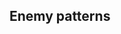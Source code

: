==Enemy patterns==
{{Section}}
{{Map/Image|
{{Map/ImageNode|Start|x=88|y=206}}
{{Map/ImageNode|A|x=179|y=258}}
{{Map/ImageNode|B|x=264|y=305}}
{{Map/ImageNode|C|x=263|y=132}}
{{Map/ImageNode|D|x=272|y=207}}
{{Map/ImageNode|E|x=383|y=103}}
{{Map/ImageNode|F|x=459|y=286}}
{{Map/ImageNode|G|x=469|y=178}}
{{Map/ImageNode|H|x=499|y=228}}
{{Map/ImageNode|I|x=503|y=100}}
{{Map/ImageNode|J|x=513|y=281}}
{{Map/ImageNode|K|x=568|y=275}}
{{Map/ImageNode|L|x=629|y=268}}
{{Map/ImageNode|M|x=591|y=131}}
}}
<div class="scrollable" style="width:800px;max-height:400px;overflow:auto;">
{{Map/Nodes|name=敵前衛艦隊
|A
|Normal/BaseXP
|{{Formation|Line Ahead}}{{Formation|Echelon}}
|150
|Light Cruiser He-Class/Flagship
|Light Cruiser Ho-Class/Elite
|Light Cruiser Ho-Class/Elite
|Destroyer Ro-Class/Late Model
|Destroyer I-Class
|Destroyer I-Class
|-
|A
|Normal/BaseXP
|{{Formation|Line Ahead}}{{Formation|Echelon}}
|160
|Light Cruiser He-Class/Flagship
|Heavy Cruiser Ri-Class/Elite
|Light Cruiser Ho-Class/Elite
|Light Cruiser Ho-Class/Elite
|Destroyer Ro-Class/Late Model
|Destroyer Ro-Class/Late Model
|-
|A
|Normal/BaseXP
|{{Formation|Line Ahead}}{{Formation|Echelon}}
|170
|Light Cruiser He-Class/Flagship
|Heavy Cruiser Ri-Class/Elite
|Light Cruiser To-Class/Elite
|Light Cruiser To-Class/Elite
|Destroyer Ro-Class/Late Model
|Destroyer Ro-Class/Late Model
}}
{{Map/Nodes|name=敵北方巡洋艦戦隊 B群
|B
|Normal/BaseXP
|{{Formation|Line Ahead}}
|180
|Heavy Cruiser Ri-Class/Flagship
|Light Cruiser He-Class/Flagship
|Light Cruiser To-Class/Elite
|Destroyer Ro-Class/Late Model
|Destroyer I-Class
|Destroyer I-Class
|-
|B
|Normal/BaseXP
|{{Formation|Line Ahead}}
|190
|Heavy Cruiser Ri-Class/Flagship
|Light Cruiser He-Class/Flagship
|Light Cruiser To-Class/Elite
|Destroyer Ro-Class/Late Model
|Destroyer Ro-Class/Late Model
|Destroyer I-Class
|-
|B
|Normal/BaseXP
|{{Formation|Line Ahead}}
|200
|Heavy Cruiser Ri-Class/Flagship
|Heavy Cruiser Ri-Class/Flagship
|Light Cruiser To-Class/Elite
|Light Cruiser To-Class/Elite
|Destroyer Ro-Class/Late Model
|Destroyer Ro-Class/Late Model
|-
|B
|Normal/BaseXP
|{{Formation|Line Ahead}}
|210
|Heavy Cruiser Ri-Class/Flagship
|Heavy Cruiser Ri-Class/Flagship
|Light Cruiser He-Class/Flagship
|Light Cruiser To-Class/Elite
|Destroyer Ro-Class/Late Model
|Destroyer Ro-Class/Late Model
}}
{{Map/Nodes|name=
|C
|Storm
|Fuel
|?%
}}
{{Map/Nodes|name=
|D
|Resource
|Coinbox2
|1
}}
{{Map/Nodes|name=敵北方護衛空母群
|E
|Normal/BaseXP
|{{Formation|Diamond}}
|200
|Light Carrier Nu-Class/Elite
|Light Carrier Nu-Class/Elite
|Light Carrier Nu-Class/Elite
|Heavy Cruiser Ri-Class/Elite
|Destroyer Ro-Class/Late Model
|Destroyer Ro-Class/Late Model
|-
|E
|Normal/BaseXP
|{{Formation|Diamond}}
|210
|Light Carrier Nu-Class/Flagship
|Light Carrier Nu-Class/Elite
|Light Carrier Nu-Class/Elite
|Heavy Cruiser Ri-Class/Elite
|Destroyer Ro-Class/Late Model
|Destroyer Ro-Class/Late Model
|-
|E
|Normal/BaseXP
|{{Formation|Diamond}}
|220
|Light Carrier Nu-Class/Flagship
|Light Carrier Nu-Class/Elite
|Light Carrier Nu-Class/Elite
|Heavy Cruiser Ri-Class/Flagship
|Destroyer Ro-Class/Late Model
|Destroyer Ro-Class/Late Model
|-
|E
|Normal/BaseXP
|{{Formation|Diamond}}
|230
|Light Carrier Nu-Class/Flagship
|Light Carrier Nu-Class/Flagship
|Light Carrier Nu-Class/Elite
|Heavy Cruiser Ri-Class/Flagship
|Destroyer Ro-Class/Late Model
|Destroyer Ro-Class/Late Model
}}
{{Map/Nodes|name=
|F
|Storm
|Fuel
|10-45%
}}
{{Map/Nodes|name=敵北方機動部隊
|G
|Normal/BaseXP
|{{Formation|Diamond}}
|290
|Standard Carrier Wo-Class/Flagship
|Light Carrier Nu-Class/Elite
|Battleship Ru-Class/Elite
|Destroyer Ha-Class/Late Model
|Destroyer I-Class
|Destroyer I-Class
|-
|G
|Normal/BaseXP
|{{Formation|Diamond}}
|300
|Standard Carrier Wo-Class/Flagship
|Light Carrier Nu-Class/Elite
|Battleship Ru-Class/Elite
|Light Cruiser Ho-Class/Elite
|Destroyer Ha-Class/Late Model
|Destroyer Ha-Class/Late Model
|-
|G
|Normal/BaseXP
|{{Formation|Diamond}}
|310
|Standard Carrier Wo-Class/Flagship
|Light Carrier Nu-Class/Elite
|Battleship Ru-Class/Elite
|Light Cruiser Ho-Class/Flagship
|Destroyer Ha-Class/Late Model
|Destroyer Ha-Class/Late Model
|-
|G
|Normal/BaseXP
|{{Formation|Diamond}}
|320
|Standard Carrier Wo-Class/Flagship
|Light Carrier Nu-Class/Elite
|Battleship Ru-Class/Flagship
|Light Cruiser Ho-Class/Flagship
|Destroyer Ha-Class/Late Model
|Destroyer Ha-Class/Late Model
|-
|G
|Normal/BaseXP
|{{Formation|Diamond}}
|330
|Standard Carrier Wo-Class/Flagship
|Light Carrier Nu-Class/Flagship
|Battleship Ru-Class/Flagship
|Light Cruiser Ho-Class/Flagship
|Destroyer Ha-Class/Late Model
|Destroyer Ha-Class/Late Model
}}
{{Map/Nodes|name=
|H
|Resource
|Coinbox3
|1
}}
{{Map/Nodes|name=
|I
|Empty
}}
{{Map/Nodes|name=
|J
|Empty
}}
{{Map/Nodes|name=敵北方巡洋艦戦隊 A群
|K
|Normal/BaseXP
|{{Formation|Line Ahead}}
|250
|Heavy Cruiser Ri-Class/Flagship
|Heavy Cruiser Ri-Class/Flagship
|Light Cruiser To-Class/Elite
|Destroyer Ha-Class/Late Model
|Destroyer I-Class
|Destroyer I-Class
|-
|K
|Normal/BaseXP
|{{Formation|Line Ahead}}
|260
|Heavy Cruiser Ri-Class/Flagship
|Heavy Cruiser Ri-Class/Flagship
|Light Cruiser To-Class/Elite
|Destroyer Ha-Class/Late Model
|Destroyer Ha-Class/Late Model
|Destroyer I-Class
|-
|K
|Normal/BaseXP
|{{Formation|Line Ahead}}
|270
|Heavy Cruiser Ri-Class/Flagship
|Heavy Cruiser Ri-Class/Flagship
|Torpedo Cruiser Chi-Class/Flagship
|Destroyer Ha-Class/Late Model
|Destroyer Ha-Class/Late Model
|Destroyer I-Class
|-
|K
|Normal/BaseXP
|{{Formation|Line Ahead}}
|280
|Heavy Cruiser Ri-Class/Flagship
|Heavy Cruiser Ri-Class/Flagship
|Torpedo Cruiser Chi-Class/Flagship
|Light Cruiser To-Class/Elite
|Destroyer Ha-Class/Late Model
|Destroyer Ha-Class/Late Model
|-
|K
|Normal/BaseXP
|{{Formation|Line Ahead}}
|290
|Heavy Cruiser Ri-Class/Flagship
|Heavy Cruiser Ri-Class/Flagship
|Torpedo Cruiser Chi-Class/Flagship
|Light Cruiser He-Class/Flagship
|Destroyer Ha-Class/Late Model
|Destroyer Ha-Class/Late Model
}}
{{Map/Nodes|name=
|L
|Empty
}}
{{Map/Nodes|name=敵深海北方泊地艦隊
|M
|Boss/BaseXP
|{{Formation|Line Ahead}}
|350
|Battleship Ru-Class/Flagship
|Battleship Ru-Class/Elite
|Light Carrier Nu-Class/Elite
|Light Cruiser He-Class/Elite
|Destroyer Ro-Class/Late Model
|Destroyer Ro-Class/Late Model
|-
|M
|Boss/BaseXP
|{{Formation|Line Ahead}}
|360
|Battleship Ru-Class/Flagship
|Battleship Ru-Class/Elite
|Light Carrier Nu-Class/Elite
|Light Cruiser He-Class/Flagship
|Destroyer Ro-Class/Late Model
|Destroyer Ro-Class/Late Model
|-
|M
|Boss/BaseXP
|{{Formation|Line Ahead}}
|370
|Battleship Ru-Class/Flagship
|Battleship Ru-Class/Elite
|Light Carrier Nu-Class/Elite
|Light Cruiser He-Class/Flagship
|Destroyer Ha-Class/Late Model
|Destroyer Ha-Class/Late Model
|-
|M
|Boss/BaseXP
|{{Formation|Line Ahead}}
|380
|Battleship Ru-Class/Flagship
|Battleship Ru-Class/Flagship
|Light Carrier Nu-Class/Elite
|Light Cruiser He-Class/Flagship
|Destroyer Ha-Class/Late Model
|Destroyer Ha-Class/Late Model
|-
|M
|Boss/BaseXP
|{{Formation|Line Ahead}}
|390
|Battleship Ru-Class/Flagship
|Battleship Ru-Class/Flagship
|Light Carrier Nu-Class/Flagship
|Light Cruiser He-Class/Flagship
|Destroyer Ha-Class/Late Model
|Destroyer Ha-Class/Late Model
}}
</div> <!-- overflow -->
{{SectionEnd}}
